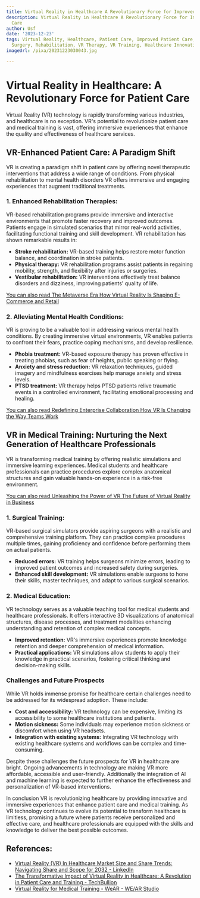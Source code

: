 ```yaml
---
title: Virtual Reality in Healthcare A Revolutionary Force for Improved Patient Care
description: Virtual Reality in Healthcare A Revolutionary Force for Improved Patient
  Care
author: Usf
date: '2023-12-23'
tags: Virtual Reality, Healthcare, Patient Care, Improved Patient Care, Medical Technology,
  Surgery, Rehabilitation, VR Therapy, VR Training, Healthcare Innovation
imageUrl: /pixa/20231223030043.jpg

---
```

# Virtual Reality  in Healthcare: A  Revolutionary Force for Patient Care

Virtual Reality (VR)  technology is rapidly transforming various industries, and  healthcare is no exception. VR's potential to revolutionize patient care and  medical training is vast, offering immersive experiences that enhance the quality and  effectiveness of  healthcare services.

##  VR-Enhanced Patient Care: A Paradigm Shift

VR is  creating a paradigm shift in patient care by offering novel therapeutic interventions that address a wide range of conditions. From physical rehabilitation to mental health disorders VR offers immersive and engaging experiences that augment traditional treatments.

### 1.  Enhanced Rehabilitation Therapies:

VR-based rehabilitation programs provide  immersive and interactive environments that  promote faster recovery and improved outcomes. Patients engage in simulated scenarios  that mirror real-world  activities, facilitating functional training and  skill  development. VR rehabilitation has shown remarkable results in:

- **Stroke rehabilitation:** VR-based  training helps restore motor function balance, and coordination in stroke patients.
- **Physical therapy:**  VR rehabilitation programs assist  patients in regaining mobility, strength, and flexibility after injuries or  surgeries.
- **Vestibular rehabilitation:** VR  interventions effectively treat balance disorders and dizziness, improving patients' quality of life.

[You  can also  read The Metaverse Era How Virtual Reality Is Shaping E-Commerce and Retail](The%20Metaverse%20Era%20How%20Virtual%20Reality%20Is%20Shaping%20E-Commerce%20and%20Retail)


### 2. Alleviating Mental Health Conditions:

VR  is proving  to  be a valuable tool in addressing various mental health conditions. By creating immersive virtual  environments, VR enables patients to confront their fears, practice coping mechanisms,  and develop resilience.

- **Phobia treatment:** VR-based exposure therapy  has proven effective in treating  phobias, such as fear of heights, public speaking or flying.
- **Anxiety and stress reduction:** VR relaxation techniques, guided  imagery and mindfulness exercises help manage anxiety  and stress levels.
- **PTSD  treatment:** VR therapy helps  PTSD patients relive traumatic events in a controlled environment, facilitating emotional processing and healing.

[You can also read Redefining Enterprise Collaboration  How VR Is Changing the Way  Teams Work](Redefining%20Enterprise%20Collaboration%20How%20VR%20Is%20Changing%20the%20Way%20Teams%20Work)


## VR in Medical  Training: Nurturing the Next Generation of Healthcare Professionals

VR is  transforming medical training by offering realistic simulations and immersive learning experiences. Medical students and healthcare professionals can  practice  procedures explore complex anatomical structures and gain valuable hands-on experience in a risk-free environment.

[You can also read Unleashing the Power of VR The Future of Virtual Reality in Business](Unleashing%20the%20Power%20of%20VR%20The%20Future%20of%20Virtual%20Reality%20in%20Business)


### 1.  Surgical Training:

VR-based surgical simulators provide aspiring surgeons with a realistic and comprehensive training platform.  They can practice complex procedures multiple times, gaining proficiency and confidence before performing them on actual patients.

- **Reduced  errors:** VR training helps surgeons minimize errors, leading to  improved patient outcomes and increased safety during surgeries.
- **Enhanced skill development:** VR simulations  enable  surgeons  to hone their skills, master techniques, and  adapt to various surgical scenarios.

### 2. Medical Education:

VR  technology serves as a valuable teaching tool for medical students and healthcare professionals. It offers interactive 3D visualizations of anatomical structures, disease  processes,  and treatment modalities enhancing understanding and retention of  complex medical concepts.

- **Improved retention:** VR's immersive experiences promote knowledge retention and deeper comprehension  of medical information.
- **Practical applications:** VR simulations  allow students to apply their knowledge in practical scenarios,  fostering critical thinking and decision-making skills.

### Challenges and Future Prospects

While VR holds immense promise for healthcare certain challenges need to be addressed for its widespread adoption.  These include:

- **Cost and  accessibility:**  VR technology can be expensive,  limiting its accessibility to  some healthcare institutions and patients.
- **Motion sickness:** Some individuals may experience motion sickness or  discomfort when using VR headsets.
- **Integration with existing systems:** Integrating VR technology with existing healthcare systems and workflows can be complex and time-consuming.

Despite these challenges the future prospects for VR in healthcare are bright. Ongoing advancements in technology are making VR more affordable, accessible and user-friendly. Additionally  the integration of AI and machine learning is expected to further enhance the effectiveness and personalization of VR-based interventions.

In conclusion VR is revolutionizing healthcare by providing innovative and  immersive experiences that enhance patient care and medical training. As VR technology  continues to evolve its potential to transform healthcare is limitless, promising  a future where patients receive personalized and effective care, and healthcare professionals are equipped with the skills  and knowledge to deliver the best possible outcomes.

## References:
- [Virtual Reality (VR) In Healthcare Market Size and Share Trends: Navigating Share and Scope for 2032 - LinkedIn](https://www.linkedin.com/pulse/virtual-reality-vr-healthcare-market-size-share-trends-iycmf)
- [The Transformative Impact of Virtual Reality in Healthcare: A Revolution in Patient Care and Training - TechBullion](https://techbullion.com/the-transformative-impact-of-virtual-reality-in-healthcare-a-revolution-in-patient-care-and-training/)
- [Virtual Reality for Medical Training - WeAR - WE/AR Studio](https://wear-studio.com/virtual-reality-for-medical-training/)
